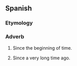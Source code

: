 ==Spanish==

===Etymology===
{{L.|es}}

===Adverb===
{{es-adv}}

# Since the beginning of time.
# {{figurative}} Since a very long time ago.